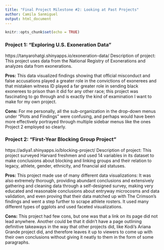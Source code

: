 ```yaml
---
title: "Final Project Milestone #2: Looking at Past Projects"
author: Camila Sanmiguel
output: html_document
---
```


```r
knitr::opts_chunk$set(echo = TRUE)
```


### **Project 1**: "Exploring U.S. Exoneration Data"
https://tanyarohatgi.shinyapps.io/exoneration-data/
Description of project: This project uses data from the National Registry of Exonerations and analyzes data from exonerations.

**Pros:** This data visualized findings showing that official misconduct and false accusations played a greater role in the convictions of exonerees and that mistaken witness ID played a far greater role in sending black exonerees to prison than it did for any other race; this project was fascinating to go through and is exactly the kind of examination I want to make for my own project.

**Cons:** For me personally, all the sub-organization in the drop-down menus under "Plots and Findings" were confusing, and perhaps would have been more effectively portrayed through multiple sidebar menus like the ones Project 2 employed so clearly.




### **Project 2:** "First-Year Blocking Group Project"
https://adiya1.shinyapps.io/blocking-project/ 
Description of project: This project surveyed Harvard freshmen and used 14 variables in its dataset to make conclusions about blocking and linking groups and their relation to legacy, athlete, gender, ethnicity, and financial aid statuses.

**Pros:** This project made use of many different data visualizations: 
It was also extremely thorough, providing abundant  conclusions and extensively gathering and cleaning data through a self-designed survey, making very educated and reasonable conclusions about entryway microcosms and data validation, and even proving that their data matched up with The Crimson's findings and went a step further to scrape athlete rosters. It used many different types of ggplots and used faceted visualizations.

**Cons:** This project had few cons, but one was that a link on its page did not lead anywhere. Another could be that it didn't have a page outlining definitive takeaways in the way that other projects did, like Kodi's Ariana Grande project did, and therefore leaves it up to viewers to come up with their own conclusions without giving it neatly to them in the form of some paragraphs.

